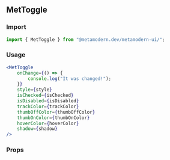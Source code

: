 <!--- MetToggle.stories.mdx -->


<Meta title="MDX/MetToggle" component={MetToggle} />

## MetToggle

### Import

```jsx
import { MetToggle } from "@metamodern.dev/metamodern-ui/";
```

### Usage

```jsx
<MetToggle
    onChange={() => {
        console.log("It was changed!");
    }}
    style={style}
    isChecked={isChecked}
    isDisabled={isDisabled}
    trackColor={trackColor}
    thumbOffColor={thumbOffColor}
    thumbOnColor={thumbOnColor}
    hoverColor={hoverColor}
    shadow={shadow}
/>
```

### Props

<ArgsTable of={MetToggle} />
